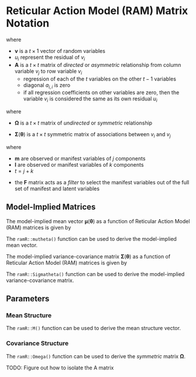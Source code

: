 # Reticular Action Model (RAM) Matrix Notation {#ram-matrix-notation}

\begin{equation}
  \mathbf{v}
  =
  \mathbf{A} \mathbf{v} + \mathbf{u}
\end{equation}

\noindent where

- $\mathbf{v}$ is a $t \times 1$ vector of random variables
- $u_i$ represent the residual of $v_i$
- $\mathbf{A}$ is a $t \times t$ matrix of *directed* or *asymmetric* relationship
  from column variable $v_j$ to row variable $v_i$
  - regression of each of the $t$ variables on the other $t - 1$ variables
  - diagonal $a_{i,i}$ is zero
  - if all regression coefficients on other variables are zero,
    then the variable $v_i$ is considered the same as its own residual $u_i$

\begin{equation}
  \boldsymbol{\Omega}
  =
  \mathbb{E}
  \left(
    \mathbf{u} \mathbf{u}^{\prime}
  \right)
\end{equation}

\noindent where

- $\boldsymbol{\Omega}$ is a $t \times t$ matrix of *undirected* or *symmetric* relationship

\begin{equation}
  \boldsymbol{\Sigma} \left( \boldsymbol{\theta} \right)
  =
  \left( \mathbf{I} - \mathbf{A} \right)^{-1}
  \boldsymbol{\Omega}
  \left[ \left( \mathbf{I} - \mathbf{A} \right)^{-1} \right]^{\mathsf{T}}
\end{equation}

- $\boldsymbol{\Sigma} \left( \boldsymbol{\theta} \right)$ is a $t \times t$ symmetric matrix
  of associations between $v_i$ and $v_j$

\begin{equation}
  \mathbf{v}^{\mathsf{T}}
  =
  \left[
    \mathbf{m}, \mathbf{l}
  \right]^{\mathsf{T}}
\end{equation}

\noindent where

- $\mathbf{m}$ are observed or manifest variables of $j$ components
- $\mathbf{l}$ are observed or manifest variables of $k$ components
- $t = j + k$

\begin{equation}
  \mathbf{F}
  =
  \left[
    \mathbf{I}_{j} \colon \mathbf{O}_{j \times k}
  \right]
\end{equation}

- the $\mathbf{F}$ matrix acts as a *filter* to select the manifest variables
  out of the full set of manifest and latent variables

## Model-Implied Matrices

The model-implied mean vector
$\boldsymbol{\mu} \left( \boldsymbol{\theta} \right)$
as a function of Reticular Action Model (RAM) matrices
is given by

\begin{equation}
  \boldsymbol{\mu} \left( \boldsymbol{\theta} \right)
  =
  \mathbf{F}
  \left( \mathbf{I} - \mathbf{A} \right)^{-1}
  \mathbf{M} .
\end{equation}

\noindent The `ramR::mutheta()` function can be used
to derive the model-implied mean vector.

The model-implied variance-covariance matrix
$\boldsymbol{\Sigma} \left( \boldsymbol{\theta} \right)$
as a function of Reticular Action Model (RAM) matrices
is given by

\begin{equation}
  \boldsymbol{\Sigma} \left( \boldsymbol{\theta} \right)
  =
  \mathbf{F}
  \left( \mathbf{I} - \mathbf{A} \right)^{-1}
  \boldsymbol{\Omega}
  \left[ \left( \mathbf{I} - \mathbf{A} \right)^{-1} \right]^{\mathsf{T}}
  \mathbf{F}^{\mathsf{T}} .
\end{equation}

\noindent The `ramR::Sigmatheta()` function can be used
to derive the model-implied variance-covariance matrix.

## Parameters

### Mean Structure

\begin{equation}
  \mathbf{M}
  =
  \left[
    \mathbf{F}
    \left( \mathbf{I} - \mathbf{A} \right)^{-1}
  \right]^{-1}
  \boldsymbol{\mu} \left( \boldsymbol{\theta} \right)
\end{equation}

\noindent The `ramR::M()` function can be used
to derive the mean structure vector.

### Covariance Structure

\begin{equation}
  \boldsymbol{\Omega}
  =
  \left( \mathbf{I} - \mathbf{A} \right)
  \boldsymbol{\Sigma} \left( \boldsymbol{\theta} \right)
  \left( \mathbf{I} - \mathbf{A} \right)^{\mathsf{T}}
\end{equation}

\noindent The `ramR::Omega()` function can be used
to derive the *symmetric* matrix $\boldsymbol{\Omega}$.

TODO: Figure out how to isolate the A matrix
